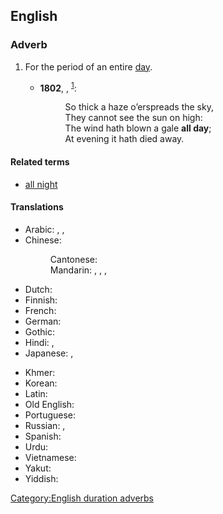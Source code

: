 {{also|all-day}}

==English==

===Adverb===
{{en-adv|-}}

# For the period of an entire [[day]].
#: {{ux|en|We walked '''all day'''.}}
#* '''1802''', {{w|Robert Southey}}, ''{{w|The Inchcape Rock}}''<sup>[https://www.bartleby.com/270/3/205.html]</sup>:
#*: So thick a haze o’erspreads the sky,    
#*: They cannot see the sun on high:
#*: The wind hath blown a gale '''all day''';
#*: At evening it hath died away.

====Related terms====
* [[all night]]

====Translations====
{{trans-top|the entire day}}
* Arabic: {{t|ar|طُول اَلْيَوْم}}, {{t|ar|طُول اَلنَّهَار}}, {{t|ar|كُلّ اَلْيَوْم}}
* Chinese:
*: Cantonese: {{t+|yue|成日|tr=seng4 jat6}}
*: Mandarin: {{t+|cmn|終日}}, {{t+|cmn|终日|tr=zhōngrì}}, {{t+|cmn|全天|tr=quántiān}}, {{t+|cmn|整天|tr=zhěngtiān}}
* Dutch: {{t|nl|de hele dag}}
* Finnish: {{t+|fi|koko|alt=koko päivän}}
* French: {{t|fr|toute la journée}}
* German: {{t|de|den ganzen Tag}}
* Gothic: {{t|got|𐌰𐌻𐌻𐌰𐌽𐌰 𐌳𐌰𐌲}}
* Hindi: {{t|hi|दिन भर}}, {{t|hi|सारे दिन}}
* Japanese: {{t+|ja|終日|tr=じゅうじつ, jūjitsu}}, {{t|ja|一日中|tr=いちにちじゅう, ichinichijū}}
{{trans-mid}}
* Khmer: {{t|km|វាស់ថ្ងៃ|tr=voah tŋay}}
* Korean: {{t+|ko|하루 종일}}
* Latin: {{t+|la|diū}}
* Old English: {{t|ang|ealne dæġ}}
* Portuguese: {{t|pt|[[o]] [[dia]] [[todo]]}}
* Russian: {{t|ru|це́лый день}}, {{t|ru|весь день}}
* Spanish: {{t|es|todo el día}}
* Urdu: {{t|ur|سارے دن|tr=sāre din}}
* Vietnamese: {{t|vi|cả ngày}}
* Yakut: {{t|sah|бүтүн күн}}
* Yiddish: {{t|yi|אַ גאַנצן טאָג}}
{{trans-bottom}}

[[Category:English duration adverbs]]